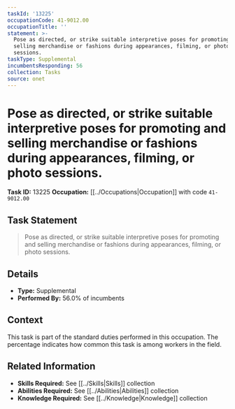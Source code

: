 ```yaml
---
taskId: '13225'
occupationCode: 41-9012.00
occupationTitle: ''
statement: >-
  Pose as directed, or strike suitable interpretive poses for promoting and
  selling merchandise or fashions during appearances, filming, or photo
  sessions.
taskType: Supplemental
incumbentsResponding: 56
collection: Tasks
source: onet
---
```

# Pose as directed, or strike suitable interpretive poses for promoting and selling merchandise or fashions during appearances, filming, or photo sessions.

**Task ID:** 13225
**Occupation:** [[../Occupations|Occupation]] with code `41-9012.00`

## Task Statement

> Pose as directed, or strike suitable interpretive poses for promoting and selling merchandise or fashions during appearances, filming, or photo sessions.

## Details

- **Type:** Supplemental
- **Performed By:** 56.0% of incumbents

## Context

This task is part of the standard duties performed in this occupation. The percentage indicates how common this task is among workers in the field.

## Related Information

- **Skills Required:** See [[../Skills|Skills]] collection
- **Abilities Required:** See [[../Abilities|Abilities]] collection
- **Knowledge Required:** See [[../Knowledge|Knowledge]] collection
